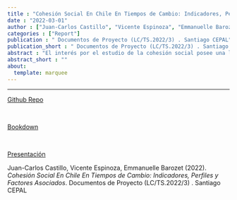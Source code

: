 ```yaml
---
title : "Cohesión Social En Chile En Tiempos de Cambio: Indicadores, Perfiles y Factores Asociados"
date : "2022-03-01"
author : ["Juan-Carlos Castillo", "Vicente Espinoza", "Emmanuelle Barozet"]
categories : ["Report"]
publication : " Documentos de Proyecto (LC/TS.2022/3) . Santiago CEPAL"
publication_short : " Documentos de Proyecto (LC/TS.2022/3) . Santiago CEPAL"
abstract : "El interés por el estudio de la cohesión social posee una larga trayectoria tanto académica como así también desde el estado y de organizaciones con interés público. La cohesión social aparece como una aspiración normativa de una sociedad mejor, vinculada a conceptos como lazos sociales de calidad, pertenencia, y confianza en los demás y en el estado. Se asume también que un estado de adecuada cohesión social es producto de condiciones estructurales y políticas que apunten a mayor igualdad, integración y oportunidades, por lo cual muchas veces se refiere a ella como un horizonte o una consecuencia de buenas políticas sociales. Sin duda este horizonte normativo reaparece con fuerza en tiempos caracterizados por crisis económica producto de la pandemia, polarización política, y la extrema concentración de ingreso y privilegios que caracteriza las sociedades actuales y donde el caso Chileno claramente no es una excepción. El renovado interés por la cohesión social nos lleva necesariamente a volver sobre su definición, sus alcances y su medición. Si bien existen muchas diferencias en las aproximaciones y definiciones en este tema, en los últimos años surge una convergencia hacia el carácter multidimensional de la cohesión social, que incorpora elementos como relaciones sociales de igualdad, sentido de pertenencia y orientación hacia el bien común. Partiendo desde una definición de cohesión social de la CEPAL (2021), este reporte de investigación presenta inicialmente una propuesta de indicadores de cohesión social basada en la Encuesta Longitudinal Social de Chile - ELSOC 2016-2020, producida por COES. El carácter longitudinal-panel de esta encuesta nos permite realizar posteriormente un análisis de los cambios ocurridos en nueve indicadores de cohesión social en Chile entre los años 2016 y 2020. Finalmente, se presenta una propuesta de tres perfiles de cohesión social en la sociedad chilena así como también su caracterización socioeconómica y regional."
abstract_short : ""
about:
  template: marquee
---
```

---
[Github Repo](https://github.com/ocscoes/cohesion-cepal)

<br>

[Bookdown](https://cohesion-cepal.netlify.app/)

<br>

[Presentación](https://jc-castillo.com/publication/2022-01-01_presentacion_cohesio/)


::: {.callout-note title="How to cite this work"}

Juan-Carlos Castillo, Vicente Espinoza, Emmanuelle Barozet (2022). *Cohesión Social En Chile En Tiempos de Cambio: Indicadores, Perfiles y Factores Asociados*.  Documentos de Proyecto (LC/TS.2022/3) . Santiago CEPAL

:::

